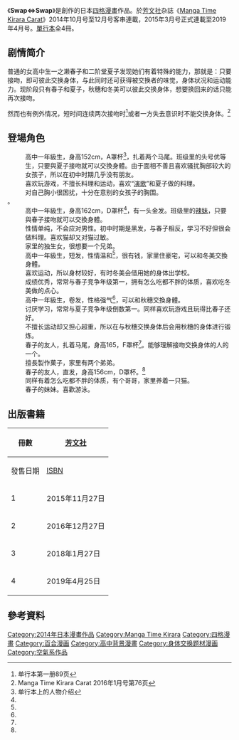 {{Infobox animanga/Headerofja
|標題= Swap⇔Swap 
|圖像= Swap⇔Swap第1冊漫畫封面.jpg
|說明= 《Swap⇔Swap》第1冊漫畫封面
|類型= [[四格漫畫|四格漫畫]]、[[百合_(文化)|百合]]<ref>{{cite web|url=http://blog.livedoor.jp/geek/archives/51511623.html|script-title=ja:すわっぷ⇔すわっぷ1巻　「新感覚百合キスコメディ」「キスで体を入れ替わり」|publisher=[[秋葉原部落格|秋葉原部落格]]|date=2015年11月28日|accessdate=2017年1月17日|language=ja|archive-date=2015年12月22日|archive-url=https://web.archive.org/web/20151222121342/http://blog.livedoor.jp/geek/archives/51511623.html|dead-url=no}}</ref>
|日文名稱= すわっぷ⇔すわっぷ 
|英文名稱= Swap⇔Swap
|假名= 
|羅馬字= Suwappu Suwappu
}}
{{Infobox animanga/Manga
|標題= 
|作者= {{lang|ja|とめきち}} 
|作畫= 
|出版社= {{flagicon|JPN}} [[芳文社|芳文社]]
|其他出版社= 
|連載雜誌= [[Manga_Time_Kirara_Carat|Manga Time Kirara Carat]]
|label= Manga Time KR Comics
|網路= 
|發售日= 
|開始= 2014年10月号<ref>{{cite web|url=http://www.dokidokivisual.com/magazine/carat/book/index.php?mid=402|script-title=ja:まんがタイムきららキャラット 2014年10月号|publisher=[[芳文社|芳文社]]|accessdate=2017年1月17日|language=ja|archive-date=2019年2月18日|archive-url=https://web.archive.org/web/20190218010235/http://www.dokidokivisual.com/magazine/carat/book/index.php?mid=402|dead-url=no}}</ref>－12月号<ref>{{cite web|url=http://www.dokidokivisual.com/magazine/carat/book/index.php?mid=412|script-title=ja:まんがタイムきららキャラット 2014年12月号|publisher=芳文社|accessdate=2017年1月17日|language=ja|archive-date=2019年2月18日|archive-url=https://web.archive.org/web/20190218010234/http://www.dokidokivisual.com/magazine/carat/book/index.php?mid=412|dead-url=no}}</ref><br/>2015年3月号<ref>{{cite web|url=http://www.dokidokivisual.com/magazine/carat/book/index.php?mid=427|script-title=ja:まんがタイムきららキャラット 2015年3月号|publisher=芳文社|accessdate=2017年1月17日|language=ja|archive-date=2015年10月10日|archive-url=https://web.archive.org/web/20151010101132/http://www.dokidokivisual.com/magazine/carat/book/index.php?mid=427|dead-url=no}}</ref>
|結束= 2019年4月號<ref>{{cite web|url=http://www.dokidokivisual.com/magazine/carat/book/index.php?mid=656|script-title=ja:まんがタイムきららキャラット 2019年4月号|publisher=[[芳文社|芳文社]]|accessdate=2019年2月28日|language=ja|archive-date=2019年3月1日|archive-url=https://web.archive.org/web/20190301013347/http://www.dokidokivisual.com/magazine/carat/book/index.php?mid=656|dead-url=no}}</ref>
|冊數= 全4冊
|話數= 
}}
{{Infobox animanga/Footerofja}}

《'''Swap⇔Swap'''》是{{lang|ja|とめきち}}創作的日本[[四格漫畫|四格漫畫]]作品。於[[芳文社|芳文社]]杂誌《[[Manga_Time_Kirara_Carat|Manga Time Kirara Carat]]》2014年10月号至12月号客串連載，2015年3月号正式連載至2019年4月号。[[單行本|單行本]]全4冊。

== 剧情简介 ==
普通的女高中生一之濑春子和二阶堂夏子发现她们有着特殊的能力，那就是：只要接吻，即可彼此交换身体，与此同时还可获得被交换者的味觉，身体状况和运动能力。现阶段只有春子和夏子，秋穗和冬美可以彼此交换身体，想要换回来的话只能再次接吻。

然而也有例外情况，短时间连续两次接吻时<ref>单行本第一册89页</ref>或者一方失去意识时不能交换身体。<ref>Manga Time Kirara Carat 2016年1月号第76页</ref>

==登場角色==
; {{nihongo|一之瀨春子|一之瀬 春子（いちのせ はるこ）}}
: 高中一年級生，身高152cm，A罩杯<ref name="introduction">单行本上的人物介绍</ref>，扎着两个马尾。班级里的头号优等生，只要與夏子接吻就可以交換身體。由于面相不善且喜欢骚扰胸部较大的女孩子，所以在初中时期几乎没有朋友。
: 喜欢玩游戏，不擅长料理和运动，喜欢“[[演歌|演歌]]”和夏子做的料理。
: 对自己胸小很困扰，十分在意别的女孩子的胸围。
; {{nihongo|二階堂夏子|二階堂 夏子（にかいどう なつこ）}}。
: 高中一年級生，身高162cm，D罩杯<ref name="introduction"/>，有一头金发。班级里的[[辣妹|辣妹]]，只要與春子接吻就可以交換身體。
: 性情单纯，不会应对男性。初中时期是黑发，与春子相反，学习不好但很会做料理。喜欢猫却又对猫过敏。
: 家里的独生女，很想要一个兄弟。
; {{nihongo|三島秋穗|三島 秋穂（みしま あきほ）}}
: 高中一年級生，短发，性情温和<ref name="introduction"/>，很有钱，家里住豪宅，可以和冬美交換身體。
: 喜欢运动，所以身材较好，有时冬美会借用她的身体出学校。
: 成绩优秀，常常与春子竞争年级第一，拥有怎么吃都不胖的体质，喜欢吃冬美做的点心。
; {{nihongo|四方冬美|四方 冬美（しかた ふゆみ）}}
: 高中一年級生，卷发，性格强气<ref name="introduction"/>，可以和秋穗交換身體。
: 讨厌学习，常常与夏子竞争年级倒数第一。同样喜欢玩游戏且玩得比春子还好。
: 不擅长运动却又担心超重，所以在与秋穗交换身体后会用秋穗的身体进行锻炼。
; {{nihongo|遊佐五月|遊佐 五月（ゆさ さつき）}}
: 春子的友人，扎着马尾，身高165，F罩杯<ref name="introduction"/>。能够理解接吻交换身体的人的一个。
: 擅長製作菓子，家里有两个弟弟。
; {{nihongo|東條夢芽|東条 夢芽（とうじょう ゆめ）}}
: 春子的友人，直发，身高156cm，D罩杯。<ref name="introduction"/>
: 同样有着怎么吃都不胖的体质，有个哥哥，家里养着一只猫。
; {{nihongo|一之瀨櫻|一之瀬 さくら（いちのせ さくら）}}
: 春子的妹妹。喜歡游泳。

==出版書籍==
{| class=wikitable style="font-size:small;"
!rowspan="2"|冊數
!colspan="2"|{{flagicon|JPN}} [[芳文社|芳文社]]
|-
!發售日期!![[ISBN|ISBN]]
|-
! 1
| 2015年11月27日||ISBN 978-4-8322-4638-6
|-
! 2
| 2016年12月27日||ISBN 978-4-8322-4787-1
|-
! 3
| 2018年1月27日||ISBN 978-4-8322-4913-4
|-
! 4
| 2019年4月25日||ISBN 978-4-8322-7086-2
|}

==參考資料==
{{reflist}}

[[Category:2014年日本漫畫作品|Category:2014年日本漫畫作品]]
[[Category:Manga_Time_Kirara|Category:Manga Time Kirara]]
[[Category:四格漫畫|Category:四格漫畫]]
[[Category:百合漫画|Category:百合漫画]]
[[Category:高中背景漫畫|Category:高中背景漫畫]]
[[Category:身体交换题材漫画|Category:身体交换题材漫画]]
[[Category:空氣系作品|Category:空氣系作品]]